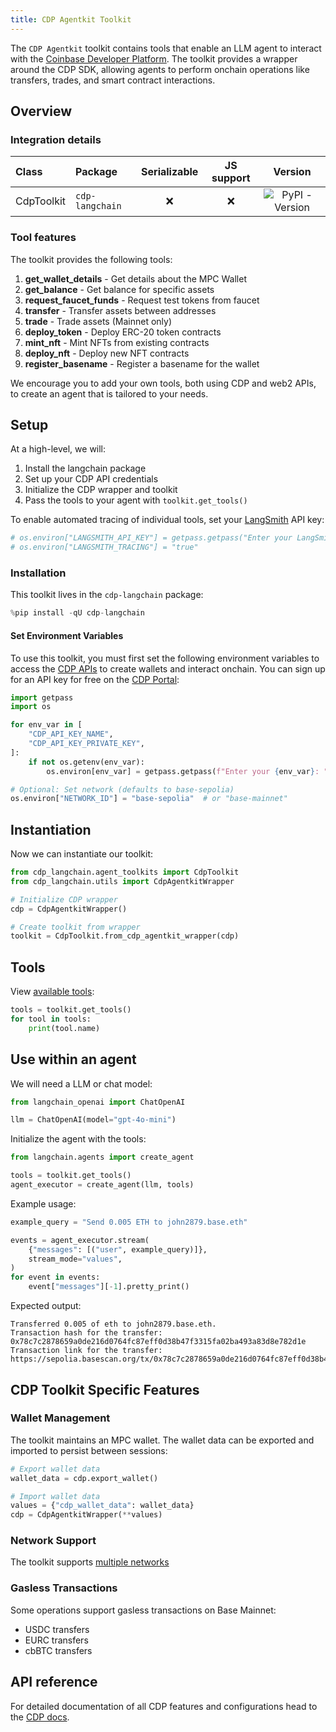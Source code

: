 ```yaml
---
title: CDP Agentkit Toolkit
---
```


The `CDP Agentkit` toolkit contains tools that enable an LLM agent to interact with the [Coinbase Developer Platform](https://docs.cdp.coinbase.com/). The toolkit provides a wrapper around the CDP SDK, allowing agents to perform onchain operations like transfers, trades, and smart contract interactions.

## Overview

### Integration details

| Class | Package | Serializable | JS support |  Version |
| :--- | :--- | :---: | :---: | :---: |
| CdpToolkit | `cdp-langchain` | ❌ | ❌ |  ![PyPI - Version](https://img.shields.io/pypi/v/cdp-langchain?style=flat-square&label=%20) |

### Tool features

The toolkit provides the following tools:

1. **get_wallet_details** - Get details about the MPC Wallet
2. **get_balance** - Get balance for specific assets
3. **request_faucet_funds** - Request test tokens from faucet
4. **transfer** - Transfer assets between addresses
5. **trade** - Trade assets (Mainnet only)
6. **deploy_token** - Deploy ERC-20 token contracts
7. **mint_nft** - Mint NFTs from existing contracts
8. **deploy_nft** - Deploy new NFT contracts
9. **register_basename** - Register a basename for the wallet

We encourage you to add your own tools, both using CDP and web2 APIs, to create an agent that is tailored to your needs.

## Setup

At a high-level, we will:

1. Install the langchain package
2. Set up your CDP API credentials
3. Initialize the CDP wrapper and toolkit
4. Pass the tools to your agent with `toolkit.get_tools()`

To enable automated tracing of individual tools, set your [LangSmith](https://docs.smith.langchain.com/) API key:

```python
# os.environ["LANGSMITH_API_KEY"] = getpass.getpass("Enter your LangSmith API key: ")
# os.environ["LANGSMITH_TRACING"] = "true"
```

### Installation

This toolkit lives in the `cdp-langchain` package:

```python
%pip install -qU cdp-langchain
```

#### Set Environment Variables

To use this toolkit, you must first set the following environment variables to access the [CDP APIs](https://docs.cdp.coinbase.com/mpc-wallet/docs/quickstart) to create wallets and interact onchain. You can sign up for an API key for free on the [CDP Portal](https://cdp.coinbase.com/):

```python
import getpass
import os

for env_var in [
    "CDP_API_KEY_NAME",
    "CDP_API_KEY_PRIVATE_KEY",
]:
    if not os.getenv(env_var):
        os.environ[env_var] = getpass.getpass(f"Enter your {env_var}: ")

# Optional: Set network (defaults to base-sepolia)
os.environ["NETWORK_ID"] = "base-sepolia"  # or "base-mainnet"
```

## Instantiation

Now we can instantiate our toolkit:

```python
from cdp_langchain.agent_toolkits import CdpToolkit
from cdp_langchain.utils import CdpAgentkitWrapper

# Initialize CDP wrapper
cdp = CdpAgentkitWrapper()

# Create toolkit from wrapper
toolkit = CdpToolkit.from_cdp_agentkit_wrapper(cdp)
```

## Tools

View [available tools](#tool-features):

```python
tools = toolkit.get_tools()
for tool in tools:
    print(tool.name)
```

## Use within an agent

We will need a LLM or chat model:

```python
from langchain_openai import ChatOpenAI

llm = ChatOpenAI(model="gpt-4o-mini")
```

Initialize the agent with the tools:

```python
from langchain.agents import create_agent

tools = toolkit.get_tools()
agent_executor = create_agent(llm, tools)
```

Example usage:

```python
example_query = "Send 0.005 ETH to john2879.base.eth"

events = agent_executor.stream(
    {"messages": [("user", example_query)]},
    stream_mode="values",
)
for event in events:
    event["messages"][-1].pretty_print()
```

Expected output:

```
Transferred 0.005 of eth to john2879.base.eth.
Transaction hash for the transfer: 0x78c7c2878659a0de216d0764fc87eff0d38b47f3315fa02ba493a83d8e782d1e
Transaction link for the transfer: https://sepolia.basescan.org/tx/0x78c7c2878659a0de216d0764fc87eff0d38b47f3315fa02ba493a83d8e782d1
```

## CDP Toolkit Specific Features

### Wallet Management

The toolkit maintains an MPC wallet. The wallet data can be exported and imported to persist between sessions:

```python
# Export wallet data
wallet_data = cdp.export_wallet()

# Import wallet data
values = {"cdp_wallet_data": wallet_data}
cdp = CdpAgentkitWrapper(**values)
```

### Network Support

The toolkit supports [multiple networks](https://docs.cdp.coinbase.com/cdp-sdk/docs/networks)

### Gasless Transactions

Some operations support gasless transactions on Base Mainnet:

- USDC transfers
- EURC transfers
- cbBTC transfers

## API reference

For detailed documentation of all CDP features and configurations head to the [CDP docs](https://docs.cdp.coinbase.com/mpc-wallet/docs/welcome).
